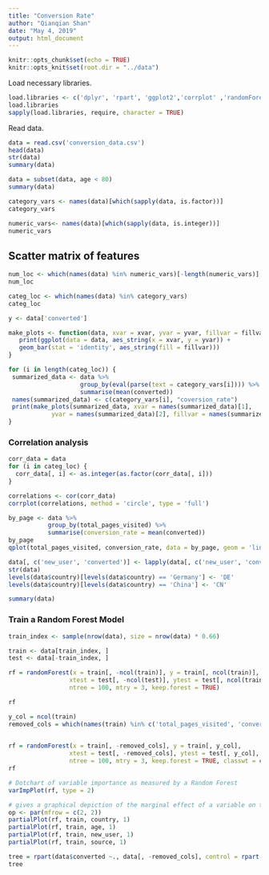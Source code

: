 ```yaml
---
title: "Conversion Rate"
author: "Qianqian Shan"
date: "May 4, 2019"
output: html_document
---
```


```r
knitr::opts_chunk$set(echo = TRUE)
knitr::opts_knit$set(root.dir = "../data")
```

Load necessary libraries. 

```r
load.libraries <- c('dplyr', 'rpart', 'ggplot2','corrplot' ,'randomForest')
load.libraries
sapply(load.libraries, require, character = TRUE)
```

Read data.
```r
data = read.csv('conversion_data.csv')
head(data)
str(data)
summary(data)
```




```r
data = subset(data, age < 80)
summary(data)
```




```r
category_vars <- names(data)[which(sapply(data, is.factor))]
category_vars

numeric_vars<- names(data)[which(sapply(data, is.integer))]
numeric_vars
```



## Scatter matrix of features 

```r
num_loc <- which(names(data) %in% numeric_vars)[-length(numeric_vars)]
num_loc

categ_loc <- which(names(data) %in% category_vars)
categ_loc

y <- data['converted']

make_plots <- function(data, xvar = xvar, yvar = yvar, fillvar = fillvar) {
   print(ggplot(data = data, aes_string(x = xvar, y = yvar)) + 
   geom_bar(stat = 'identity', aes_string(fill = fillvar)))
}

for (i in length(categ_loc)) {
 summarized_data <- data %>% 
                    group_by(eval(parse(text = category_vars[i]))) %>% 
                    summarise(mean(converted))
 names(summarized_data) <- c(category_vars[i], "coversion_rate")
 print(make_plots(summarized_data, xvar = names(summarized_data)[1], 
            yvar = names(summarized_data)[2], fillvar = names(summarized_data)[1]))
}


```


###  Correlation analysis 
```r
corr_data = data 
for (i in categ_loc) {
  corr_data[, i] <- as.integer(as.factor(corr_data[, i]))
}

correlations <- cor(corr_data)
corrplot(correlations, method = 'circle', type = 'full')

```


```r
by_page <- data %>% 
           group_by(total_pages_visited) %>% 
           summarise(conversion_rate = mean(converted))
by_page
qplot(total_pages_visited, conversion_rate, data = by_page, geom = 'line')
```


```r
data[, c('new_user', 'converted')] <- lapply(data[, c('new_user', 'converted')], as.factor)
str(data)
levels(data$country)[levels(data$country) == 'Germany'] <- 'DE'
levels(data$country)[levels(data$country) == 'China'] <- 'CN'

summary(data)
```



### Train a Random Forest Model 

```r
train_index <- sample(nrow(data), size = nrow(data) * 0.66)

train <- data[train_index, ]
test <- data[-train_index, ]

rf = randomForest(x = train[, -ncol(train)], y = train[, ncol(train)], 
                 xtest = test[, -ncol(test)], ytest = test[, ncol(train)], 
                 ntree = 100, mtry = 3, keep.forest = TRUE)

rf
```




```r
y_col = ncol(train)
removed_cols = which(names(train) %in% c('total_pages_visited', 'converted'))
            

rf = randomForest(x = train[, -removed_cols], y = train[, y_col], 
                 xtest = test[, -removed_cols], ytest = test[, y_col], 
                 ntree = 100, mtry = 3, keep.forest = TRUE, classwt = c(0.7, 0.3))
rf
```



```r
# Dotchart of variable importance as measured by a Random Forest
varImpPlot(rf, type = 2)
```



```r
# gives a graphical depiction of the marginal effect of a variable on the class probability (classification) or response (regression).
op <- par(mfrow = c(2, 2))
partialPlot(rf, train, country, 1)
partialPlot(rf, train, age, 1)
partialPlot(rf, train, new_user, 1)
partialPlot(rf, train, source, 1)

```



```r

tree = rpart(data$converted ~., data[, -removed_cols], control = rpart.control(maxdepth = 3), parms = list(prior = c(0.7, 0.3)))
tree
```